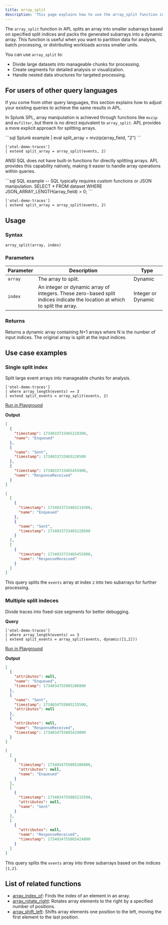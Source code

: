 ```yaml
---
title: array_split
description: 'This page explains how to use the array_split function in APL.'
---
```


The `array_split` function in APL splits an array into smaller subarrays based on specified split indices and packs the generated subarrays into a dynamic array. This function is useful when you want to partition data for analysis, batch processing, or distributing workloads across smaller units.

You can use `array_split` to:
- Divide large datasets into manageable chunks for processing.
- Create segments for detailed analysis or visualization.
- Handle nested data structures for targeted processing.

## For users of other query languages

If you come from other query languages, this section explains how to adjust your existing queries to achieve the same results in APL.

<AccordionGroup>
<Accordion title="Splunk SPL users">

In Splunk SPL, array manipulation is achieved through functions like `mvzip` and `mvfilter`, but there is no direct equivalent to `array_split`. APL provides a more explicit approach for splitting arrays.

<CodeGroup>
```sql Splunk example
| eval split_array = mvzip(array_field, "2")
```

```kusto APL equivalent
['otel-demo-traces']
| extend split_array = array_split(events, 2)
```
</CodeGroup>

</Accordion>
<Accordion title="ANSI SQL users">

ANSI SQL does not have built-in functions for directly splitting arrays. APL provides this capability natively, making it easier to handle array operations within queries.

<CodeGroup>
```sql SQL example
-- SQL typically requires custom functions or JSON manipulation.
SELECT * FROM dataset WHERE JSON_ARRAY_LENGTH(array_field) > 0;
```

```kusto APL equivalent
['otel-demo-traces']
| extend split_array = array_split(events, 2)
```
</CodeGroup>

</Accordion>
</AccordionGroup>

## Usage

### Syntax

```kusto
array_split(array, index)
```

### Parameters

| Parameter | Description                                        | Type                 |
|-----------|----------------------------------------------------|----------------------|
| `array`   | The array to split.                               | Dynamic              |
| `index`   | An integer or dynamic array of integers. These zero-based split indices indicate the location at which to split the array. | Integer or Dynamic |

### Returns

Returns a dynamic array containing N+1 arrays where N is the number of input indices. The original array is split at the input indices.

## Use case examples

### Single split index

Split large event arrays into manageable chunks for analysis.

```kusto
['otel-demo-traces']
| where array_length(events) == 3
| extend split_events = array_split(events, 2)
```

[Run in Playground](https://play.axiom.co/axiom-play-qf1k/query?initForm=%7B%22apl%22%3A%22%5B'otel-demo-traces'%5D%20%7C%20where%20array_length(events)%20%3D%3D%203%20%7C%20extend%20span_chunks%20%3D%20array_split(events%2C%202)%22%7D)

**Output**

```json events
[
  {
    "timestamp": 1734033733465219300,
    "name": "Enqueued"
  },
  {
    "name": "Sent",
    "timestamp": 1734033733465228500
  },
  {
    "timestamp": 1734033733465455900,
    "name": "ResponseReceived"
  }
]
```

```json split_events
[
  [
    {
      "timestamp": 1734033733465219300,
      "name": "Enqueued"
    },
    {
      "name": "Sent",
      "timestamp": 1734033733465228500
    }
  ],
  [
    {
      "timestamp": 1734033733465455900,
      "name": "ResponseReceived"
    }
  ]
]
```

This query splits the `events` array at index `2` into two subarrays for further processing.

### Multiple split indeces

Divide traces into fixed-size segments for better debugging.

**Query**

```kusto
['otel-demo-traces']
| where array_length(events) == 3
| extend split_events = array_split(events, dynamic([1,2]))
```

[Run in Playground](https://play.axiom.co/axiom-play-qf1k/query?initForm=%7B%22apl%22%3A%22%5B'otel-demo-traces'%5D%20%7C%20where%20array_length(events)%20%3D%3D%203%20%7C%20extend%20span_chunks%20%3D%20array_split(events%2C%20dynamic(%5B1%2C2%5D))%22%7D)

**Output**

```json events
[
  {
    "attributes": null,
    "name": "Enqueued",
    "timestamp": 1734034755085206000
  },
  {
    "name": "Sent",
    "timestamp": 1734034755085215500,
    "attributes": null
  },
  {
    "attributes": null,
    "name": "ResponseReceived",
    "timestamp": 1734034755085424000
  }
]
```

```json split_events
[
  [
    {
      "timestamp": 1734034755085206000,
      "attributes": null,
      "name": "Enqueued"
    }
  ],
  [
    {
      "timestamp": 1734034755085215500,
      "attributes": null,
      "name": "Sent"
    }
  ],
  [
    {
      "attributes": null,
      "name": "ResponseReceived",
      "timestamp": 1734034755085424000
    }
  ]
]
```

This query splits the `events` array into three subarrays based on the indices `[1,2]`.

## List of related functions

- [array_index_of](/apl/scalar-functions/array-functions/array-index-of): Finds the index of an element in an array.
- [array_rotate_right](/apl/scalar-functions/array-functions/array-rotate-right): Rotates array elements to the right by a specified number of positions.
- [array_shift_left](/apl/scalar-functions/array-functions/array-shift-left): Shifts array elements one position to the left, moving the first element to the last position.